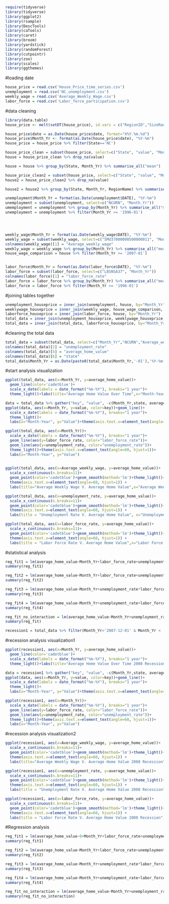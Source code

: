 ```r
require(tidyverse)
library(tidyverse)
library(ggplot2)
library(rsample)
library(DescTools)
library(caTools)
library(caret)
library(broom)
library(yardstick)
library(randomForest)
library(cutpointr)
library(zoo)
library(scales)
library(ggthemes)
```
#loading date
```r
house_price = read.csv('House_Price_time_series.csv')
unemployment = read.csv('NC_unemployment.csv')
weekly_wage = read.csv('Average_Weekly_Wage.csv')
labor_force = read.csv('Labor_force_participation.csv')
```
#data cleaning
```r
library(data.table)
house_price <- melt(setDT(house_price), id.vars = c("RegionID","SizeRank","RegionName","RegionType","StateName","State","Metro","StateCodeFIPS","MunicipalCodeFIPS"), variable.name = "date")

house_price$date = as.Date(house_price$date, format="X%Y.%m.%d")
house_price$Month_Yr <- format(as.Date(house_price$date), "%Y-%m")
house_price = house_price %>% filter(State=='NC')
```

```r
house_price_clean = subset(house_price, select=c("State", "value", "Month_Yr"))
house = house_price_clean %>% drop_na(value)

house = house %>% group_by(State, Month_Yr) %>% summarise_all("mean")

house_price_clean2 = subset(house_price, select=c("State", "value", "Month_Yr", "RegionName"))
house2 = house_price_clean2 %>% drop_na(value)

house2 = house2 %>% group_by(State, Month_Yr, RegionName) %>% summarise_all("mean")
```


```r
unemployment$Month_Yr = format(as.Date(unemployment$DATE), "%Y-%m")
unemployment = subset(unemployment, select=c("NCURN", "Month_Yr"))
umemployment = unemployment %>% group_by(Month_Yr) %>% summarise_all("mean")
unemployment = unemployment %>% filter(Month_Yr >= '1996-01')




weekly_wage$Month_Yr = format(as.Date(weekly_wage$DATE), "%Y-%m")
weekly_wage = subset(weekly_wage, select=c("SMU37000000500000011", "Month_Yr"))
colnames(weekly_wage)[1] = "Average_weekly_wage"
weekly_wage = weekly_wage %>% group_by(Month_Yr) %>% summarise_all("mean")
house_wage_comparison = house %>% filter(Month_Yr >= '2007-01')


labor_force$Month_Yr = format(as.Date(labor_force$DATE), "%Y-%m")
labor_force = subset(labor_force, select=c("LBSNSA37", "Month_Yr"))
colnames(labor_force)[1] = "labor_force_rate"
labor_force = labor_force %>% group_by(Month_Yr) %>% summarise_all("mean")
labor_force = labor_force %>% filter(Month_Yr >= '1996-01')
```

#joining tables together
```r
unemployment_houseprice = inner_join(unemployment, house, by="Month_Yr")
weeklywage_houseprice = inner_join(weekly_wage, house_wage_comparison, by="Month_Yr")
laborforce_houseprice = inner_join(labor_force, house, by="Month_Yr")
total_data = inner_join(unemployment_houseprice, weeklywage_houseprice, by="Month_Yr")
total_data = inner_join(total_data, laborforce_houseprice, by="Month_Yr")
```

#cleaning the total data
```r
total_data = subset(total_data, select=c("Month_Yr","NCURN","Average_weekly_wage", "labor_force_rate","value","State.y"))
colnames(total_data)[2] = "unemployment_rate"
colnames(total_data)[5] = "average_home_value"
colnames(total_data)[6] = "state"
total_data$Month_Yr = as.Date(paste0(total_data$Month_Yr,'-01'),'%Y-%m-%d')
```

#start analysis visualization
```r
ggplot(total_data, aes(x=Month_Yr, y=average_home_value))+
  geom_line(color='cadetblue')+
  scale_x_date(labels = date_format("%m-%Y"), breaks="1 year")+
  theme_light()+labs(title="Average Home Value Over Time",x="Month-Year", y="Average home Value $USD")+theme(axis.text.x=element_text(angle=60, hjust=1))
```

```r
data = total_data %>% gather("key", "value", -c(Month_Yr,state, average_home_value))
ggplot(data, aes(x=Month_Yr, y=value, color=key))+geom_line()+
  scale_x_date(labels = date_format("%m-%Y"), breaks="1 year")+
  theme_light()+
  labs(x="Month-Year", y="Value")+theme(axis.text.x=element_text(angle=60, hjust=1))
```

```r

ggplot(total_data, aes(x=Month_Yr))+
  scale_x_date(labels = date_format("%m-%Y"), breaks="1 year")+
  geom_line(aes(y=labor_force_rate, color="labor_force_rate"))+
  geom_line(aes(y=unemployment_rate, color="unemployment_rate"))+
  theme_light()+theme(axis.text.x=element_text(angle=60, hjust=1))+
  labs(x="Month-Year", y="Value")
  
```
```r
ggplot(total_data, aes(x=Average_weekly_wage, y=average_home_value))+
  scale_x_continuous(n.breaks=11)+
  geom_point(color='cadetblue')+geom_smooth(method='lm')+theme_light()+
  theme(axis.text.x=element_text(angle=60, hjust=1)) +
  labs(title="Average Weekly Wage V. Average Home Value",x="Average Weekly Wage", y="Average Home Value")
```
```r
ggplot(total_data, aes(x=unemployment_rate, y=average_home_value))+
  scale_x_continuous(n.breaks=11)+
  geom_point(color='cadetblue')+geom_smooth(method='lm')+theme_light()+
  theme(axis.text.x=element_text(angle=60, hjust=1)) +
  labs(title = "Unemployment Rate V. Average Home Value", x="Unemployment Rate %", y="Average Home Value")
```


```r
ggplot(total_data, aes(x=labor_force_rate, y=average_home_value))+
  scale_x_continuous(n.breaks=11)+
  geom_point(color='cadetblue')+geom_smooth(method='lm')+theme_light()+
  theme(axis.text.x=element_text(angle=60, hjust=1)) +
  labs(title = "Labor Force Rate V. Average Home Value",x="Labor Force Rate %", y="Average Home Value")
```
#statistical analysis
```r
reg_fit1 = lm(average_home_value~Month_Yr+labor_force_rate+unemployment_rate+Average_weekly_wage, data=total_data)
summary(reg_fit1)
```
```r
reg_fit2 = lm(average_home_value~Month_Yr+labor_force_rate+unemployment_rate*Average_weekly_wage, data=total_data)
summary(reg_fit2)
```




```r
reg_fit3 = lm(average_home_value~Month_Yr+unemployment_rate*labor_force_rate+Average_weekly_wage, data=total_data)
summary(reg_fit3)
```


```r
reg_fit4 = lm(average_home_value~Month_Yr+unemployment_rate+labor_force_rate*Average_weekly_wage, data=total_data)
summary(reg_fit4)
```



```r
reg_fit_no_interaction = lm(average_home_value~Month_Yr+unemployment_rate+labor_force_rate+Average_weekly_wage, data=total_data)
summary(reg_fit)
```

```r
recession1 = total_data %>% filter(Month_Yr>'2007-12-01' & Month_Yr < '2009-06-01')
```

#recession analysis visualization1
```r
ggplot(recession1, aes(x=Month_Yr, y=average_home_value))+
  geom_line(color='cadetblue')+
  scale_x_date(labels = date_format("%m-%Y"), breaks="1 year")+
  theme_light()+labs(title="Average Home Value Over Time 2008 Recession",x="Month-Year", y="Average home Value $USD")+theme(axis.text.x=element_text(angle=60, hjust=1))

data = recession1 %>% gather("key", "value", -c(Month_Yr,state, average_home_value))
ggplot(data, aes(x=Month_Yr, y=value, color=key))+geom_line()+
  scale_x_date(labels = date_format("%m-%Y"), breaks="1 year")+
  theme_light()+
  labs(x="Month-Year", y="Value")+theme(axis.text.x=element_text(angle=60, hjust=1))

ggplot(recession1, aes(x=Month_Yr))+
  scale_x_date(labels = date_format("%m-%Y"), breaks="1 year")+
  geom_line(aes(y=labor_force_rate, color="labor_force_rate"))+
  geom_line(aes(y=unemployment_rate, color="unemployment_rate"))+
  theme_light()+theme(axis.text.x=element_text(angle=60, hjust=1))+
  labs(x="Month-Year", y="Value")
```

#recession analysis visualization2
```r
ggplot(recession1, aes(x=Average_weekly_wage, y=average_home_value))+
  scale_x_continuous(n.breaks=11)+
  geom_point(color='cadetblue')+geom_smooth(method='lm')+theme_light()+
  theme(axis.text.x=element_text(angle=60, hjust=1)) +
  labs(title="Average Weekly Wage V. Average Home Value 2008 Recession",x="Average Weekly Wage", y="Average Home Value")

ggplot(recession1, aes(x=unemployment_rate, y=average_home_value))+
  scale_x_continuous(n.breaks=11)+
  geom_point(color='cadetblue')+geom_smooth(method='lm')+theme_light()+
  theme(axis.text.x=element_text(angle=60, hjust=1)) +
  labs(title = "Unemployment Rate V. Average Home Value 2008 Recession", x="Unemployment Rate %", y="Average Home Value")

ggplot(recession1, aes(x=labor_force_rate, y=average_home_value))+
  scale_x_continuous(n.breaks=11)+
  geom_point(color='cadetblue')+geom_smooth(method='lm')+theme_light()+
  theme(axis.text.x=element_text(angle=60, hjust=1)) +
  labs(title = "Labor Force Rate V. Average Home Value 2008 Recession",x="Labor Force Rate %", y="Average Home Value")
```
#Regression analysis
```r
reg_fit1 = lm(average_home_value~0+Month_Yr+labor_force_rate+unemployment_rate+Average_weekly_wage, data=recession1)
summary(reg_fit1)

reg_fit2 = lm(average_home_value~Month_Yr+labor_force_rate+unemployment_rate*Average_weekly_wage, data=recession1)
summary(reg_fit2)

reg_fit3 = lm(average_home_value~Month_Yr+unemployment_rate*labor_force_rate+Average_weekly_wage, data=recession1)
summary(reg_fit3)

reg_fit4 = lm(average_home_value~Month_Yr+unemployment_rate+labor_force_rate*Average_weekly_wage, data=recession1)
summary(reg_fit4)

reg_fit_no_interaction = lm(average_home_value~Month_Yr+unemployment_rate+labor_force_rate+Average_weekly_wage, data=recession1)
summary(reg_fit_no_interaction)
```

